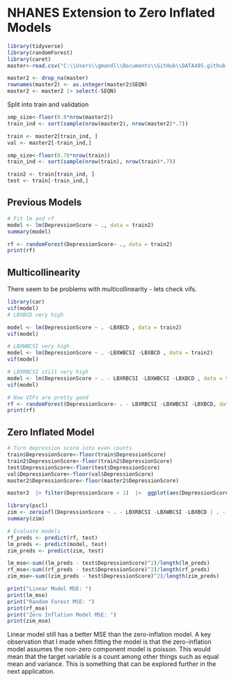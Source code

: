 # NHANES Extension to Zero Inflated Models
 
 ```r
library(tidyverse)
library(randomForest)
library(caret)
master<-read.csv("C:\\Users\\gmandl\\Documents\\GitHub\\DATA495.github.io\\Data\\NHANES\\master_depression.csv")
 ``` 

 ```r
master2 <- drop_na(master)
rownames(master2) <- as.integer(master2$SEQN)
master2 <- master2 |> select(-SEQN)
 ``` 

Split into train and validation
```r
smp_size<-floor(0.8*nrow(master2))
train_ind <- sort(sample(nrow(master2), nrow(master2)*.7))

train <- master2[train_ind, ]
val <- master2[-train_ind,]
```
```r
smp_size<-floor(0.70*nrow(train))
train_ind <- sort(sample(nrow(train), nrow(train)*.7))

train2 <- train[train_ind, ]
test <- train[-train_ind,]
```

## Previous Models

 ```r
 # Fit lm and rf
model <- lm(DepressionScore ~ ., data = train2)
summary(model)

rf <- randomForest(DepressionScore~ ., data = train2)
print(rf)
 ``` 



## Multicollinearity

There seem to be problems with multicollinearity - lets check vifs.

 ```r
library(car)
vif(model)
# LBXBCD very high

model <- lm(DepressionScore ~ . -LBXBCD , data = train2) 
vif(model)

# LBXWBCSI very high
model <- lm(DepressionScore ~ . -LBXWBCSI -LBXBCD , data = train2) 
vif(model)

# LBXRBCSI still very high
model <- lm(DepressionScore ~ . - LBXRBCSI -LBXWBCSI -LBXBCD , data = train2) 
vif(model)

# Now VIFs are pretty good
rf <- randomForest(DepressionScore~ . - LBXRBCSI -LBXWBCSI -LBXBCD, data = train2)
print(rf)
 ``` 

## Zero Inflated Model

 ```r
 # Turn depression score into even counts
train$DepressionScore<-floor(train$DepressionScore)
train2$DepressionScore<-floor(train2$DepressionScore)
test$DepressionScore<-floor(test$DepressionScore)
val$DepressionScore<-floor(val$DepressionScore)
master2$DepressionScore<-floor(master2$DepressionScore)

master2  |> filter(DepressionScore > 1)  |>  ggplot(aes(DepressionScore)) + geom_density() + ggtitle("Distribution of Non-Zero Values")
 ``` 

 ```r
 library(pscl)
zim <- zeroinfl(DepressionScore ~ . - LBXRBCSI -LBXWBCSI -LBXBCD | . - LBXRBCSI -LBXWBCSI -LBXBCD, data = train2, dist="poisson")
summary(zim)
 ``` 

  ```r
  # Evaluate models
rf_preds <- predict(rf, test)
lm_preds <- predict(model, test)
zim_preds <- predict(zim, test)

lm_mse<-sum((lm_preds - test$DepressionScore)^2)/length(lm_preds)
rf_mse<-sum((rf_preds - test$DepressionScore)^2)/length(rf_preds)
zim_mse<-sum((zim_preds - test$DepressionScore)^2)/length(zim_preds)
  ``` 

```r
print("Linear Model MSE: ")
print(lm_mse)
print("Random Forest MSE: ")
print(rf_mse)
print("Zero Inflation Model MSE: ") 
print(zim_mse)
``` 

Linear model still has a better MSE than the zero-inflation model. A key observation that I made when fitting the model is that the zero-inflation model assumes the non-zero component model is poisson. This would mean that the target variable is a count among other things such as equal mean and variance. This is something that can be explored further in the next application.